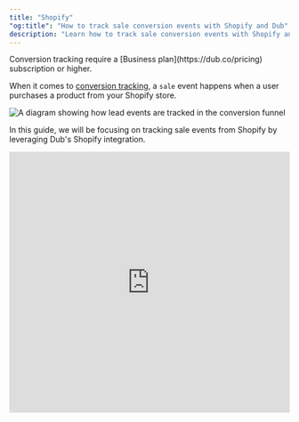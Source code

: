```yaml
---
title: "Shopify"
"og:title": "How to track sale conversion events with Shopify and Dub"
description: "Learn how to track sale conversion events with Shopify and Dub"
---
```



<Note>
  Conversion tracking require a [Business plan](https://dub.co/pricing)
  subscription or higher.
</Note>

When it comes to [conversion tracking](/conversions/quickstart), a `sale` event happens when a user purchases a product from your Shopify store.

<Frame>
  <img
    className="rounded-lg border border-gray-100"
    src="/images/shopify-conversion-tracking.png"
    alt="A diagram showing how lead events are tracked in the conversion funnel"
  />
</Frame>

In this guide, we will be focusing on tracking sale events from Shopify by leveraging Dub's Shopify integration.

<iframe
  width="100%"
  height="469px"
  className="rounded-xl"
  src="https://www.loom.com/embed/936970b8db5b41488657fa92ffec384a?sid=04030975-6d7e-4126-8487-a1d9a3095efc"
  title="Loom video player"
  frameborder="0"
  allow="accelerometer; autoplay; clipboard-write; encrypted-media; gyroscope; picture-in-picture; web-share"
  referrerpolicy="strict-origin-when-cross-origin"
  allowfullscreen
/>

## Step 1: Enable conversion tracking for your links

First, you'll need to enable conversion tracking for your Dub links to be able to start tracking conversions.

There are a few ways to do this:

1. [On a workspace-level](/conversions/quickstart#option-1-on-a-workspace-level)
2. [On a link-level](/conversions/quickstart#option-2-on-a-link-level)
3. [Via the API](/conversions/quickstart#option-3-via-the-api)

## Step 2: Install the Dub Shopify app

<Steps>

<Step title="Install the Shopify app">
  Install the [Dub Shopify App](https://d.to/shopify/app) from the App Store.

  <Frame>
    <img
      src="/images/shopify/shopify-app.png"
      alt="The connection status in the Dub Conversions app"
    />
  </Frame>
  
</Step>

<Step title="Connect Shopify to your Dub workspace">
  After installation, you will be prompted to link one of your Dub workspaces to
  the app. Select **Connect** to establish a connection between your
  Shopify store and your Dub workspace.

You'll be redirected back to your Shopify store after this step and you'll see a list of the links in your Dub workspace:

<Frame>
  <img
    src="/images/shopify/shopify-links-table.png"
    alt="The list of links in your Dub workspace"
  />
</Frame>

With the Shopify app, you can also create [conversion-enabled links](/conversions//quickstart#step-1%3A-enable-conversion-tracking-for-your-links) directly from your Shopify store:

<Frame>
  <img
    src="/images/shopify/shopify-create-link.png"
    alt="Create a conversion-enabled link from your Shopify store"
  />
</Frame>

If you want a more powerful link builder, you can also use the [Dub Link Builder](https://dub.co/help/article/dub-link-builder) to create conversion-enabled links.

</Step>

<Step title="Activate Dub Analytics Script">
  After installing the Dub Shopify app, the Dub Analytics script is added as an app embed. However, it needs to be activated manually to ensure it is included in your current theme.

To activate the Dub Analytics script, follow these steps:

1. Navigate to your Shopify admin panel.
2. Go to **Online Store** > **Themes**.
3. Click on **Customize** for your current theme.
4. In the theme editor, select the **App embeds** tab.
5. Locate the **Analytics Script** for the Dub Shopify app and toggle it to activate.

<Frame>
  <img
    src="/images/shopify/shopify-enable-tracking-script.png"
    alt="Enable the Dub Analytics script in your Shopify theme"
  />
</Frame>

</Step>

</Steps>

<Tip>

Dub’s Shopify integration will automatically forward the following events to Dub:

- `orders/paid`: This event is triggered when a customer completes a purchase on your Shopify store. It is utilized to track sales that originate from Dub links.
- `app/uninstalled`: This event occurs when the app is uninstalled from a store. It is used to remove the integration from your Dub workspace.

In addition to the above, we also subscribe to the mandatory compliance webhook topics that are required by Shopify.

</Tip>

## Step 3: View conversion results

And that's it – you're all set! You can now sit back, relax, and watch your conversion revenue grow. We provide 3 different views to help you understand your conversions:

<ViewConversions />

## Currency conversion support

For simplicity, Dub records all sales in the native currency of the Shopify store. For example, if you're using USD for your Shopify store, Dub will record all sales in USD – even if your customers are paying in a different currency.

```json orders/paid
// Shopify orders/paid event payload
// @see: https://shopify.dev/docs/api/webhooks?reference=toml#list-of-topics-orders/paid
{
  ...
  "current_subtotal_price_set": {
    "shop_money": {
      "amount": "398.00", // this is the amount that Dub will record
      "currency_code": "USD" // this is the currency of your Shopify store
    },
    "presentment_money": {
      "amount": "572.25",
      "currency_code": "CAD"
    }
  },
  ...
}
```
